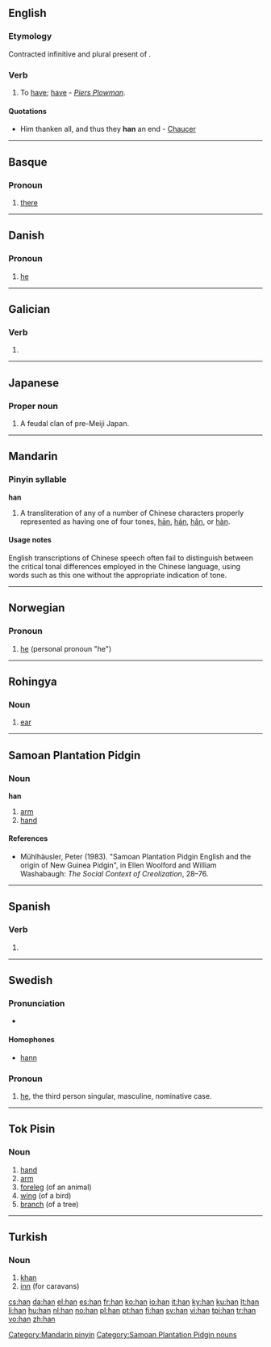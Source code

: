 {{also|Appendix:Variations of "han"}}
==English==

===Etymology===
Contracted infinitive and plural present of {{etyl|enm}} {{term|haven|lang=enm}}.

===Verb===
{{infl|en|verb}}

# {{obsolete|transitive}} To [[have]]; [[have]] - ''[[Piers Plowman]]''.

====Quotations====
* Him thanken all, and thus they '''han''' an end - [[Chaucer]]

----

==Basque==

===Pronoun===
{{infl|eu|pronoun}}

# [[there]]

----

==Danish==

===Pronoun===
{{infl|da|pronoun}}

# [[he]]

----

==Galician==

===Verb===
{{gl-verb-form}}

# {{conjugation of|[[haber#Galician|haber]]||3|p|pres|ind}}

----

==Japanese==

===Proper noun===
{{ja-pos|r|proper|kanji=藩|hira=はん}}

# A feudal clan of pre-Meiji Japan.

----

==Mandarin==

===Pinyin syllable===
'''han'''

# A transliteration of any of a number of Chinese characters properly represented as having one of four tones, [[hān]], [[hán]], [[hǎn]], or [[hàn]].

====Usage notes====
English transcriptions of Chinese speech often fail to distinguish between the critical tonal differences employed in the Chinese language, using words such as this one without the appropriate indication of tone.

[[Category:Mandarin pinyin]]

----

==Norwegian==

===Pronoun===
{{infl|no|pronoun}}

# [[he]] (personal pronoun "he")

{{tbot entry|Norwegian|he|2008|April|no}}

----

==Rohingya==

===Noun===
{{infl|rhg|noun}}

# [[ear]]

----

==Samoan Plantation Pidgin==

===Noun===
'''han'''

# [[arm]]
# [[hand]]

====References====
* Mühlhäusler, Peter (1983). "Samoan Plantation Pidgin English and the origin of New Guinea Pidgin", in Ellen Woolford and William Washabaugh: ''The Social Context of Creolization'', 28–76.

[[Category:Samoan Plantation Pidgin nouns]]

----

==Spanish==

===Verb===
{{infl|es|verb form}}

# {{form of|third-person plural indicative present|[[haber]]}}

----

==Swedish==

===Pronunciation===
* {{audio|Sv-han.ogg|audio}}

====Homophones====
* [[hann]]

===Pronoun===
{{infl|sv|pronoun}}

# [[he]], the third person singular, masculine, nominative case.

----

==Tok Pisin==

===Noun===
{{infl|tpi|noun}}

# [[hand]]
# [[arm]]
# [[foreleg]] (of an animal)
# [[wing]] (of a bird)
# [[branch]] (of a tree)

----

==Turkish==

===Noun===
{{infl|tr|noun}}

# [[khan]]
# [[inn]] (for caravans)

[[cs:han]]
[[da:han]]
[[el:han]]
[[es:han]]
[[fr:han]]
[[ko:han]]
[[io:han]]
[[it:han]]
[[ky:han]]
[[ku:han]]
[[lt:han]]
[[li:han]]
[[hu:han]]
[[nl:han]]
[[no:han]]
[[pl:han]]
[[pt:han]]
[[fi:han]]
[[sv:han]]
[[vi:han]]
[[tpi:han]]
[[tr:han]]
[[vo:han]]
[[zh:han]]